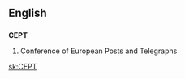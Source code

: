 {{see also|'cept}}
==English==

==={{initialism-old|en}}===
'''CEPT'''

# Conference of European Posts and Telegraphs

[[sk:CEPT]]